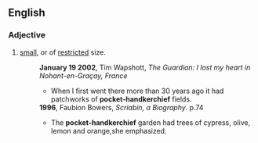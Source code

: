 {{also|pockethandkerchief|pocket handkerchief}}

==English==

===Adjective===
{{en-adj}}

# [[small]], or of [[restricted]] size.
#: '''January 19 2002''', Tim Wapshott, ''The Guardian: I lost my heart in Nohant-en-Graçay, France''
#:* When I first went there more than 30 years ago it had patchworks of '''pocket-handkerchief''' fields.
#: '''1996''', Faubion Bowers, ''Scriabin, a Biography''. p.74
#:* The '''pocket-handkerchief''' garden had trees of cypress, olive, lemon and orange,she emphasized.
